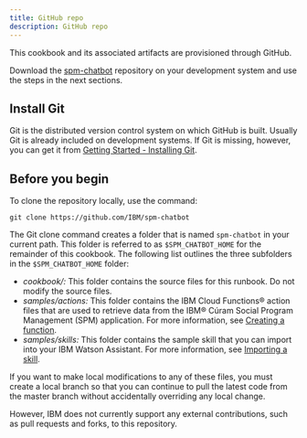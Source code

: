 ```yaml
---
title: GitHub repo
description: GitHub repo
---
```


This cookbook and its associated artifacts are provisioned through GitHub.

Download the [spm-chatbot](https://github.com/IBM/spm-chatbot)
repository on your development system and use the steps in the next sections.

## Install Git

Git is the distributed version control system on which GitHub is built. Usually Git is already included on development systems. If Git is missing, however, you can get it from [Getting Started - Installing Git](https://git-scm.com/book/en/v2/Getting-Started-Installing-Git).

## Before you begin

To clone the repository locally, use the command:

```shell
git clone https://github.com/IBM/spm-chatbot
```

The Git clone command creates a folder that is named `spm-chatbot` in your current path. This folder is referred to as `$SPM_CHATBOT_HOME` for the remainder of this cookbook.
The following list outlines the three subfolders in the `$SPM_CHATBOT_HOME` folder:

* *cookbook/:* This folder contains the source files for this runbook. Do not modify the source files.
* *samples/actions:* This folder contains the IBM Cloud Functions® action files that are used to retrieve data from the IBM® Cúram Social Program Management (SPM) application.
For more information, see [Creating a function](/functions/create-action).
* *samples/skills:* This folder contains the sample skill that you can import into your IBM Watson Assistant. For more information, see [Importing a skill](/skills/importing-a-skill).

If you want to make local modifications to any of these files, you must create a local branch so that you can continue to pull the latest code from the master branch without accidentally overriding any local change.

However, IBM does not currently support any external contributions, such as pull requests and forks, to this repository.
